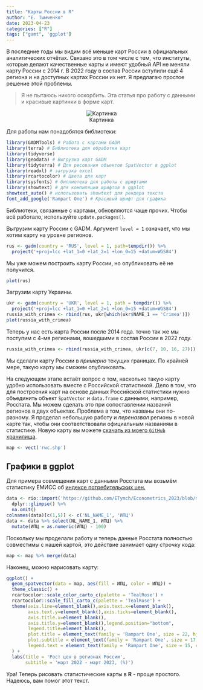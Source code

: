 ```yaml
---
title: "Карты России в R"
author: "Е. Тымченко"
date: 2023-04-23
categories: ["R"]
tags: ["gamt", 'ggplot']
---
```


В последние годы мы видим всё меньше карт России в официальных аналитических отчётах. Связано это в том числе с тем, что институты, которые делают качественные карты и имеют удобный API не меняли карту России с 2014 г. В 2022 году в состав России вступили ещё 4 региона и на доступных картах России их нет. Я предлагаю простое решение этой проблемы.

> Я не пытаюсь никого оскорбить. Эта статья про работу с данными и красивые картинки в форме карт.

<center>

![Картинка](https://github.com/ETymch/Econometrics_2023/blob/main/Pics/map.gif?raw=true)

</center>

Для работы нам понадобятся библиотеки:

```r
library(GADMTools) # Работа с картами GADM
library(terra) # Библиотека для обработки карт
library(tidyverse) 
library(geodata) # Выгрузка карт GADM
library(tidyterra) # Для рисования объектов SpatVector в ggplot
library(readxl) # загрузка excel
library(rcartocolor) # Цвета для карт
library(sysfonts) # биллиотека для работы с шрифтами
library(showtext) # для компиляции шрифтов в ggplot
showtext_auto() # использовать showtext для рендера текста
font_add_google('Rampart One') # Красивый шрифт для графика
```
Библиотеки, связанные с картами, обновляются чаще прочих. Чтобы всё работало, используйте `update.packages()`.

Выгрузим карту России с GADM. Аргумент `level = 1` означает, что мы хотим карту на уровне регионов.

```r
rus <- gadm(country = 'RUS', level = 1, path=tempdir()) %>%
  project('+proj=lcc +lat_1=0 +lat_2=1 +lon_0=15 +datum=WGS84')
```

Мы уже можем построить карту России, но опубликовать её не получится.

```r
plot(rus)
```

Загрузим карту Украины.

```r
ukr <- gadm(country = 'UKR', level = 1, path = tempdir()) %>%
  project('+proj=lcc +lat_1=0 +lat_2=1 +lon_0=15 +datum=WGS84')
russia_with_crimea <- rbind(rus, ukr[which(ukr$NAME_1 == 'Crimea')])
plot(russia_with_crimea)
```
Теперь у нас есть карта России после 2014 года. точно так же мы поступим с 4-мя регионами, вошедшими в состав России в 2022 году.

```r
russia_with_crimea <- rbind(russia_with_crimea, ukr[c(7, 10, 16, 27)])
```

Мы сделали карту России в *примерно* текущих границах. По крайней мере, такую карту мы сможем опубликовать.

На следующем этапе встаёт вопрос о том, насколько такую карту удобно использовать вместе с Российской статистикой. Дело в том, что для построения карт на основе данных Российской статистики нужно объединить объект `SpatVector` и `data.frame` с данными, например, Росстата. Мы можем сделать это при сопоставлении названий регионов в двух объектах. Проблема в том, что названы они по-разному. Я проделал небольшую работу и *переназвал* регионы в новой карте так, чтобы они соответствовали официальным названиям в статистике. Новую карту вы можете [скачать из моего `GitHub` хранилища]('https://github.com/ETymch/Econometrics_2023/blob/main/Datasets/New_Map.zip?raw=true').

```r
map <- vect('rwc.shp')
```

## Графики в ggplot

Для примера совмещения карт c данными Росстата мы возьмём статистику ЕМИСС об [индексе потребительских цен.](https://www.fedstat.ru/indicator/31074)

```r
data <- rio::import('https://github.com/ETymch/Econometrics_2023/blob/main/Datasets/data_reg_cpi.xls?raw=true') %>% 
  dplyr::glimpse() %>%
  na.omit()
colnames(data)[c(1,5)] <- c('NL_NAME_1', 'ИПЦ')
data <- data %>% select(NL_NAME_1, ИПЦ) %>%
  mutate(ИПЦ = as.numeric(ИПЦ) - 100)
```

Поскольку мы проделали работу и теперь данные Росстата полностью совместимы с нашей картой, это действие занимает одну строчку кода:

```r
map <- map %>% merge(data)
```

Наконец, можно нарисовать карту:

```r
ggplot() +
  geom_spatvector(data = map, aes(fill = ИПЦ, color = ИПЦ)) + 
  theme_classic() +
  rcartocolor::scale_color_carto_c(palette = 'TealRose') +
  rcartocolor::scale_fill_carto_c(palette = 'TealRose') +
  theme(axis.line=element_blank(),axis.text.x=element_blank(),
        axis.text.y=element_blank(),axis.ticks=element_blank(),
        axis.title.x=element_blank(),
        axis.title.y=element_blank(),legend.position="bottom",
        legend.title=element_blank(),
        plot.title = element_text(family = 'Rampart One', size = 22, hjust = 0.5, color = '#d0587e'),
        plot.subtitle = element_text(family = 'Rampart One', size = 17, hjust = 0.5, color = '#d0587e'),
        legend.text = element_text(family = 'Rampart One', size = 15, color = '#d0587e')
  ) +
  labs(title = 'Рост цен в регионах России',
       subtitle = 'март 2022 - март 2023, (%)')
```

Ура! Теперь рисовать статистические карты в **R** - проще простого. Надеюсь, вам помог этот текст.